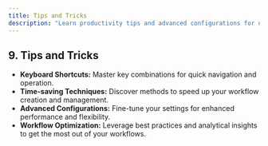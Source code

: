 ```yaml
---
title: Tips and Tricks
description: "Learn productivity tips and advanced configurations for optimizing your workflows using Ageno"
---
```


## 9. Tips and Tricks

- **Keyboard Shortcuts:** Master key combinations for quick navigation and operation.
- **Time-saving Techniques:** Discover methods to speed up your workflow creation and management.
- **Advanced Configurations:** Fine-tune your settings for enhanced performance and flexibility.
- **Workflow Optimization:** Leverage best practices and analytical insights to get the most out of your workflows.

